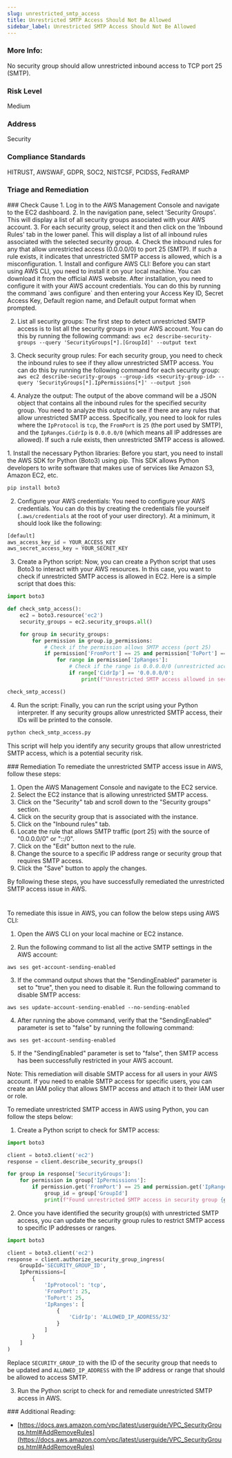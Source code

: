 ```yaml
---
slug: unrestricted_smtp_access
title: Unrestricted SMTP Access Should Not Be Allowed
sidebar_label: Unrestricted SMTP Access Should Not Be Allowed
---
```


### More Info:

No security group should allow unrestricted inbound access to TCP port 25 (SMTP).

### Risk Level

Medium

### Address

Security

### Compliance Standards

HITRUST, AWSWAF, GDPR, SOC2, NISTCSF, PCIDSS, FedRAMP


### Triage and Remediation
<Tabs>

<Tab title='Cause'>
### Check Cause
<AccordionGroup>
<Accordion title='Using Console' defaultOpen='true'>
1. Log in to the AWS Management Console and navigate to the EC2 dashboard.
2. In the navigation pane, select 'Security Groups'. This will display a list of all security groups associated with your AWS account.
3. For each security group, select it and then click on the 'Inbound Rules' tab in the lower panel. This will display a list of all inbound rules associated with the selected security group.
4. Check the inbound rules for any that allow unrestricted access (0.0.0.0/0) to port 25 (SMTP). If such a rule exists, it indicates that unrestricted SMTP access is allowed, which is a misconfiguration.
</Accordion>

<Accordion title='Using CLI'>
1. Install and configure AWS CLI: Before you can start using AWS CLI, you need to install it on your local machine. You can download it from the official AWS website. After installation, you need to configure it with your AWS account credentials. You can do this by running the command `aws configure` and then entering your Access Key ID, Secret Access Key, Default region name, and Default output format when prompted.

2. List all security groups: The first step to detect unrestricted SMTP access is to list all the security groups in your AWS account. You can do this by running the following command: `aws ec2 describe-security-groups --query 'SecurityGroups[*].[GroupId]' --output text`

3. Check security group rules: For each security group, you need to check the inbound rules to see if they allow unrestricted SMTP access. You can do this by running the following command for each security group: `aws ec2 describe-security-groups --group-ids <security-group-id> --query 'SecurityGroups[*].IpPermissions[*]' --output json`

4. Analyze the output: The output of the above command will be a JSON object that contains all the inbound rules for the specified security group. You need to analyze this output to see if there are any rules that allow unrestricted SMTP access. Specifically, you need to look for rules where the `IpProtocol` is `tcp`, the `FromPort` is `25` (the port used by SMTP), and the `IpRanges.CidrIp` is `0.0.0.0/0` (which means all IP addresses are allowed). If such a rule exists, then unrestricted SMTP access is allowed.
</Accordion>

<Accordion title='Using Python'>
1. Install the necessary Python libraries: Before you start, you need to install the AWS SDK for Python (Boto3) using pip. This SDK allows Python developers to write software that makes use of services like Amazon S3, Amazon EC2, etc.

```python
pip install boto3
```

2. Configure your AWS credentials: You need to configure your AWS credentials. You can do this by creating the credentials file yourself (`.aws/credentials` at the root of your user directory). At a minimum, it should look like the following:

```python
[default]
aws_access_key_id = YOUR_ACCESS_KEY
aws_secret_access_key = YOUR_SECRET_KEY
```

3. Create a Python script: Now, you can create a Python script that uses Boto3 to interact with your AWS resources. In this case, you want to check if unrestricted SMTP access is allowed in EC2. Here is a simple script that does this:

```python
import boto3

def check_smtp_access():
    ec2 = boto3.resource('ec2')
    security_groups = ec2.security_groups.all()

    for group in security_groups:
        for permission in group.ip_permissions:
            # Check if the permission allows SMTP access (port 25)
            if permission['FromPort'] == 25 and permission['ToPort'] == 25:
                for range in permission['IpRanges']:
                    # Check if the range is 0.0.0.0/0 (unrestricted access)
                    if range['CidrIp'] == '0.0.0.0/0':
                        print(f"Unrestricted SMTP access allowed in security group {group.id}")

check_smtp_access()
```

4. Run the script: Finally, you can run the script using your Python interpreter. If any security groups allow unrestricted SMTP access, their IDs will be printed to the console.

```python
python check_smtp_access.py
```

This script will help you identify any security groups that allow unrestricted SMTP access, which is a potential security risk.
</Accordion>

</AccordionGroup>
</Tab>

<Tab title='Remediation'>
### Remediation

<AccordionGroup>
<Accordion title='Using Console' defaultOpen='true'>
To remediate the unrestricted SMTP access issue in AWS, follow these steps:

1. Open the AWS Management Console and navigate to the EC2 service.
2. Select the EC2 instance that is allowing unrestricted SMTP access.
3. Click on the "Security" tab and scroll down to the "Security groups" section.
4. Click on the security group that is associated with the instance.
5. Click on the "Inbound rules" tab.
6. Locate the rule that allows SMTP traffic (port 25) with the source of "0.0.0.0/0" or "::/0".
7. Click on the "Edit" button next to the rule.
8. Change the source to a specific IP address range or security group that requires SMTP access.
9. Click the "Save" button to apply the changes.

By following these steps, you have successfully remediated the unrestricted SMTP access issue in AWS.

#
</Accordion>

<Accordion title='Using CLI'>
To remediate this issue in AWS, you can follow the below steps using AWS CLI:

1. Open the AWS CLI on your local machine or EC2 instance.

2. Run the following command to list all the active SMTP settings in the AWS account:

```
aws ses get-account-sending-enabled
```

3. If the command output shows that the "SendingEnabled" parameter is set to "true", then you need to disable it. Run the following command to disable SMTP access:

```
aws ses update-account-sending-enabled --no-sending-enabled
```

4. After running the above command, verify that the "SendingEnabled" parameter is set to "false" by running the following command:

```
aws ses get-account-sending-enabled
```

5. If the "SendingEnabled" parameter is set to "false", then SMTP access has been successfully restricted in your AWS account.

Note: This remediation will disable SMTP access for all users in your AWS account. If you need to enable SMTP access for specific users, you can create an IAM policy that allows SMTP access and attach it to their IAM user or role.
</Accordion>

<Accordion title='Using Python'>
To remediate unrestricted SMTP access in AWS using Python, you can follow the steps below:

1. Create a Python script to check for SMTP access:

```python
import boto3

client = boto3.client('ec2')
response = client.describe_security_groups()

for group in response['SecurityGroups']:
    for permission in group['IpPermissions']:
        if permission.get('FromPort') == 25 and permission.get('IpRanges') == [{'CidrIp': '0.0.0.0/0'}]:
            group_id = group['GroupId']
            print(f"Found unrestricted SMTP access in security group {group_id}")
```

2. Once you have identified the security group(s) with unrestricted SMTP access, you can update the security group rules to restrict SMTP access to specific IP addresses or ranges.

```python
import boto3

client = boto3.client('ec2')
response = client.authorize_security_group_ingress(
    GroupId='SECURITY_GROUP_ID',
    IpPermissions=[
        {
            'IpProtocol': 'tcp',
            'FromPort': 25,
            'ToPort': 25,
            'IpRanges': [
                {
                    'CidrIp': 'ALLOWED_IP_ADDRESS/32'
                }
            ]
        }
    ]
)
```

Replace `SECURITY_GROUP_ID` with the ID of the security group that needs to be updated and `ALLOWED_IP_ADDRESS` with the IP address or range that should be allowed to access SMTP.

3. Run the Python script to check for and remediate unrestricted SMTP access in AWS.
</Accordion>

</AccordionGroup>
</Tab>
</Tabs>
### Additional Reading:

- [https://docs.aws.amazon.com/vpc/latest/userguide/VPC_SecurityGroups.html#AddRemoveRules](https://docs.aws.amazon.com/vpc/latest/userguide/VPC_SecurityGroups.html#AddRemoveRules) 


